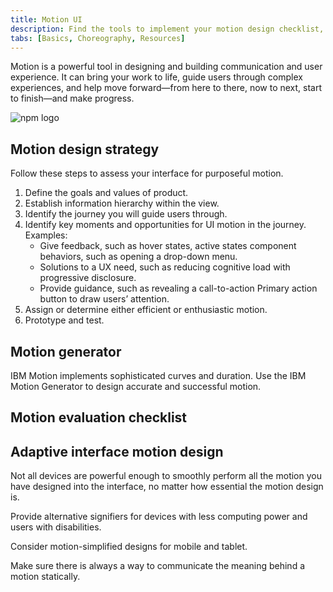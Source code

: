 ```yaml
---
title: Motion UI
description: Find the tools to implement your motion design checklist, including the IBM Motion package and Motion generator, plus hints for adaptive motion success.
tabs: [Basics, Choreography, Resources]
---
```



<PageDescription>

Motion is a powerful tool in designing and building communication and user
experience. It can bring your work to life, guide users through complex
experiences, and help move forward—from here to there, now to next, start to
finish—and make progress.

</PageDescription>

<Row className="resource-card-group">
<Column colMd={4} colLg={4} noGutterSm>
<ResourceCard
  subTitle="IBM Motion Package"
  href="http://npmjs.com/package/@carbon/motion"
>

![npm logo](../images/npm.png)

</ResourceCard>

</Column>
  <Column colMd={4} colLg={4} noGutterSm>
    <ResourceCard
      subTitle="Motion Generator"
      href="https://ibm.github.io/motion/"
    />
  </Column>
</Row>

## Motion design strategy

Follow these steps to assess your interface for purposeful motion.

1. Define the goals and values of product.
1. Establish information hierarchy within the view.
1. Identify the journey you will guide users through.
1. Identify key moments and opportunities for UI motion in the journey. Examples:
   - Give feedback, such as hover states, active states component behaviors, such as opening a drop-down menu.
   - Solutions to a UX need, such as reducing cognitive load with progressive disclosure.
   - Provide guidance, such as revealing a call-to-action Primary action button to draw users’ attention.
1. Assign or determine either efficient or enthusiastic motion.
1. Prototype and test.

## Motion generator

IBM Motion implements sophisticated curves and duration. Use the IBM Motion Generator to design accurate and successful motion.

## Motion evaluation checklist

<MotionChecklist />

## Adaptive interface motion design

Not all devices are powerful enough to smoothly perform all the motion you have designed into the interface, no matter how essential the motion design is.

Provide alternative signifiers for devices with less computing power and users with disabilities.

Consider motion-simplified designs for mobile and tablet.

Make sure there is always a way to communicate the meaning behind a motion statically.

